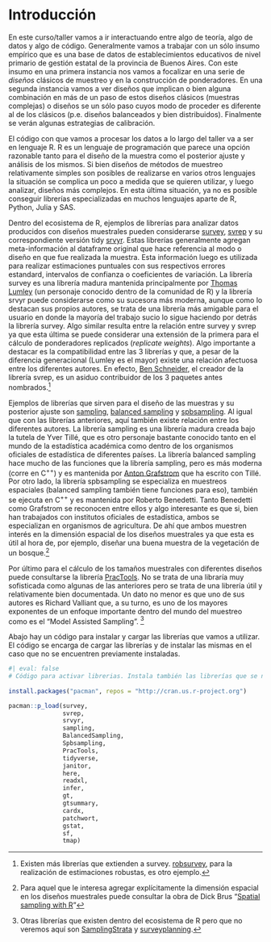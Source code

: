 # Introducción

En este curso/taller vamos a ir interactuando entre algo de teoría, algo de datos y algo de código. Generalmente vamos a trabajar con un sólo insumo empírico que es una base de datos de establecimientos educativos de nivel primario de gestión estatal de la provincia de Buenos Aires. Con este insumo en una primera instancia nos vamos a focalizar en una serie de *diseños* clásicos de muestreo y en la construcción de ponderadores. En una segunda instancia vamos a ver diseños que implican o bien alguna combinación en más de un paso de estos diseños clásicos (muestras complejas) o diseños se un sólo paso cuyos modo de proceder es diferente al de los clásicos (p.e. diseños balanceados y bien distribuidos). Finalmente se verán algunas estrategias de calibración.

El código con que vamos a procesar los datos a lo largo del taller va a ser en lenguaje R. R es un lenguaje de programación que parece una opción razonable tanto para el diseño de la muestra como el posterior ajuste y análisis de los mismos. Si bien diseños de métodos de muestreo relativamente simples son posibles de realizarse en varios otros lenguajes la situación se complica un poco a medida que se quieren utilizar, y luego analizar, diseños más complejos. En esta última situación, ya no es posible conseguir librerías especializadas en muchos lenguajes aparte de R, Python, Julia y SAS.

Dentro del ecosistema de R, ejemplos de librerías para analizar datos producidos con diseños muestrales pueden considerarse [survey](https://r-survey.r-forge.r-project.org/survey/), [svrep](https://bschneidr.github.io/svrep/) y su correspondiente versión tidy [srvyr](http://gdfe.co/srvyr/). Estas librerías generalmente agregan meta-información al dataframe original que hace referencia al modo o diseño en que fue realizada la muestra. Esta información luego es utilizada para realizar estimaciones puntuales con sus respectivos errores estandard, intervalos de confianza o coeficientes de variación. La librería survey es una librería madura mantenida principalmente por [Thomas Lumley](https://en.wikipedia.org/wiki/Thomas_Lumley_(statistician)) (un personaje conocido dentro de la comunidad de R) y la librería srvyr puede considerarse como su sucesora más moderna, aunque como lo destacan sus propios autores, se trata de una librería más amigable para el usuario en donde la mayoría del trabajo sucio lo sigue haciendo por detrás la librería survey. Algo similar resulta entre la relación entre survey y svrep ya que esta última se puede considerar una extensión de la primera para el cálculo de ponderadores replicados (*replicate weights*). Algo importante a destacar es la compatibilidad entre las 3 librerías y que, a pesar de la diferencia generacional (Lumley es el mayor) existe una relación afectuosa entre los diferentes autores. En efecto, [Ben Schneider](https://github.com/bschneidr), el creador de la librería svrep, es un asiduo contribuidor de los 3 paquetes antes nombrados.[^index-1]

Ejemplos de librerías que sirven para el diseño de las muestras y su posterior ajuste son [sampling](https://cran.r-project.org/web/packages/sampling/index.html), [balanced sampling](https://www.antongrafstrom.se/balancedsampling/) y [spbsampling](https://cran.r-project.org/web/packages/Spbsampling/index.html). Al igual que con las librerías anteriores, aquí también existe relación entre los diferentes autores. La librería sampling es una librería madura creada bajo la tutela de Yver Tillé, que es otro personaje bastante conocido tanto en el mundo de la estadística académica como dentro de los organismos oficiales de estadística de diferentes países. La librería balanced sampling hace mucho de las funciones que la librería sampling, pero es más moderna (corre en C^++^) y es mantenida por [Anton Grafstrom](https://scholar.google.com/citations?user=JkMAOUEAAAAJ&hl=sv) que ha escrito con Tillé. Por otro lado, la librería spbsampling se especializa en muestreos espaciales (balanced sampling también tiene funciones para eso), también se ejecuta en C^++^ y es mantenida por Roberto Benedetti. Tanto Benedetti como Grafstrom se reconocen entre ellos y algo interesante es que si, bien han trabajados con institutos oficiales de estadística, ambos se especializan en organismos de agricultura. De ahí que ambos muestren interés en la dimensión espacial de los diseños muestrales ya que esta es útil al hora de, por ejemplo, diseñar una buena muestra de la vegetación de un bosque.[^index-2]

Por último para el cálculo de los tamaños muestrales con diferentes diseños puede consultarse la librería [PracTools](https://cran.r-project.org/web/packages/PracTools/index.html). No se trata de una libraría muy sofisticada como algunas de las anteriores pero se trata de una librería útil y relativamente bien documentada. Un dato no menor es que uno de sus autores es Richard Valliant que, a su turno, es uno de los mayores exponentes de un enfoque importante dentro del mundo del muestreo como es el "Model Assisted Sampling". [^index-3]

Abajo hay un código para instalar y cargar las librerías que vamos a utilizar. El código se encarga de cargar las librerías y de instalar las mismas en el caso que no se encuentren previamente instaladas.

```r
#| eval: false
# Código para activar librerias. Instala también las librerías que se necesitan pero no están instaladas previamente
 
install.packages("pacman", repos = "http://cran.us.r-project.org")
```

```r

pacman::p_load(survey,
               svrep,
               srvyr,
               sampling,
               BalancedSampling,
               Spbsampling,
               PracTools,
               tidyverse,
               janitor,
               here,
               readxl,
               infer,
               gt,
               gtsummary,
               cardx,
               patchwort,
               gstat,
               sf,
               tmap)
```

[^index-1]: Existen más librerías que extienden a survey. [robsurvey](https://cran.r-project.org/web/packages/robsurvey/index.html), para la realización de estimaciones robustas, es otro ejemplo.

[^index-2]: Para aquel que le interesa agregar explícitamente la dimensión espacial en los diseños muestrales puede consultar la obra de Dick Brus "[Spatial sampling with R](https://dickbrus.github.io/SpatialSamplingwithR/)"

[^index-3]: Otras librerías que existen dentro del ecosistema de R pero que no veremos aquí son [SamplingStrata](https://barcaroli.github.io/SamplingStrata/) y [surveyplanning](https://csblatvia.github.io/surveyplanning/).
